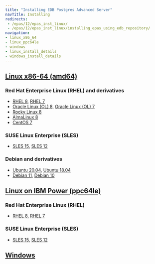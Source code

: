 ```yaml
---
title: "Installing EDB Postgres Advanced Server"
navTitle: Installing
redirects:
 - /epas/12/epas_inst_linux/
 - /epas/12/epas_inst_linux/installing_epas_using_edb_repository/
navigation:
- linux_x86_64
- linux_ppc64le
- windows
- linux_install_details
- windows_install_details
---
```

## [Linux x86-64 (amd64)](linux_x86_64)
### Red Hat Enterprise Linux (RHEL) and derivatives
- [RHEL 8](linux_x86_64/epas_rhel_8), [RHEL 7](linux_x86_64/epas_rhel_7)
- [Oracle Linux (OL) 8](linux_x86_64/epas_rhel_8), [Oracle Linux (OL) 7](linux_x86_64/epas_rhel_7)
- [Rocky Linux 8](linux_x86_64/epas_other_linux_8)
- [AlmaLinux 8](linux_x86_64/epas_other_linux_8)
- [CentOS 7](linux_x86_64/epas_centos_7)
### SUSE Linux Enterprise (SLES) 
- [SLES 15](linux_x86_64/epas_sles_15), [SLES 12](linux_x86_64/epas_sles_12)
### Debian  and derivatives
- [Ubuntu 20.04](linux_x86_64/epas_ubuntu_20), [Ubuntu 18.04](linux_x86_64/epas_ubuntu_18)
- [Debian 11](linux_x86_64/epas_debian_11), [Debian 10](linux_x86_64/epas_debian_10)
## [Linux on IBM Power (ppc64le)](linux_ppc64le)
### Red Hat Enterprise Linux (RHEL) 
- [RHEL 8](linux_ppc64le/epas_rhel_8), [RHEL 7](linux_ppc64le/epas_rhel_7)
### SUSE Linux Enterprise (SLES) 
- [SLES 15](linux_ppc64le/epas_sles_15), [SLES 12](linux_ppc64le/epas_sles_12)
## [Windows](windows)
